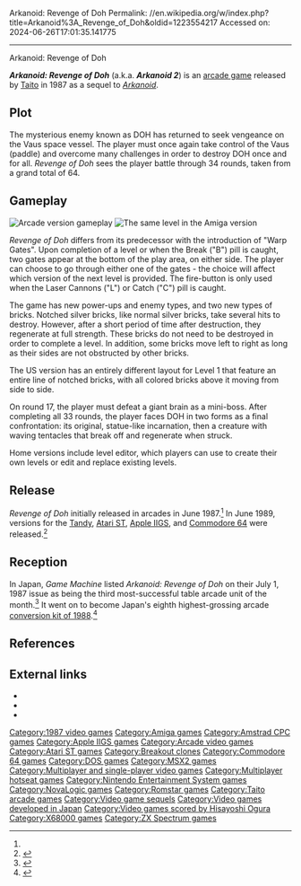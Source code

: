 Arkanoid: Revenge of Doh
Permalink: //en.wikipedia.org/w/index.php?title=Arkanoid%3A_Revenge_of_Doh&oldid=1223554217
Accessed on: 2024-06-26T17:01:35.141775



------
Arkanoid: Revenge of Doh
{{Infobox video game|title=Arkanoid - Revenge of Doh
|image= ArkanoidRevengeofDoh.jpg
|caption=European cover
|developer=[[Taito]]
|publisher= [[Taito]]<br>[[Romstar]]
|director=Yasumasa Sasabe
|designer=Kei Shimizu
|programmer=Yasumasa Sasabe
|artist=Tetsuro Kitagawa<br>Kozo Igarashi<br>Genya Kuriki 
|composer=[[Hisayoshi Ogura]] {{small|(Arcade)}}<br>Peter Johnson {{small|(Amiga)}}<br>Noboru Koshinaka {{small|(Famicom)}}<ref>[http://www.vgmpf.com/Wiki/index.php?title=File:Arkanoid_II_-_FC_-_Credits.png VGMPF]</ref>
|released='''June 1987:''' Arcade<ref name="release">{{cite web |title=Arkanoid 2 |url=https://mediaarts-db.bunka.go.jp/id/M728450 |website=Media Arts Database |publisher=[[Agency for Cultural Affairs]] |language=ja |access-date=4 September 2021}}</ref> <br> '''1988-89:''' Ports
|series=''[[Arkanoid]]''
|platforms=[[Arcade game|Arcade]], [[Amstrad CPC]], [[Atari ST]], [[Commodore 64]], [[Amiga]], [[MSX]], [[Famicom]], [[Microsoft Windows|Windows]], [[ZX Spectrum]], [[Apple IIGS|Apple II<small>GS</small>]]
|genre=''[[Breakout clone]]''
|modes=Up to 2 players, alternating turns
 }}

'''''Arkanoid: Revenge of Doh''''' (a.k.a. '''''Arkanoid 2''''') is an [[arcade game]] released by [[Taito]] in 1987 as a sequel to ''[[Arkanoid]]''.

==Plot==
The mysterious enemy known as DOH has returned to seek vengeance on the Vaus space vessel. The player must once again take control of the Vaus (paddle) and overcome many challenges in order to destroy DOH once and for all. ''Revenge of Doh'' sees the player battle through 34 rounds, taken from a grand total of 64.

==Gameplay==
{{Unreferenced section|date=December 2020}}
[[File:Arkanoid RoD.png|thumb|left|Arcade version gameplay]]
[[File:ArkanoidII Screenshot.png|thumb|left|The same level in the Amiga version]]

''Revenge of Doh'' differs from its predecessor with the introduction of "Warp Gates". Upon completion of a level or when the Break ("B") pill is caught, two gates appear at the bottom of the play area, on either side. The player can choose to go through either one of the gates - the choice will affect which version of the next level is provided. The fire-button is only used when the Laser Cannons ("L") or Catch ("C") pill is caught.

The game has new power-ups and enemy types, and two new types of bricks. Notched silver bricks, like normal silver bricks, take several hits to destroy. However, after a short period of time after destruction, they regenerate at full strength. These bricks do not need to be destroyed in order to complete a level. In addition, some bricks move left to right as long as their sides are not obstructed by other bricks.

The US version has an entirely different layout for Level 1 that feature an entire line of notched bricks, with all colored bricks above it moving from side to side.

On round 17, the player must defeat a giant brain as a mini-boss. After completing all 33 rounds, the player faces DOH in two forms as a final confrontation: its original, statue-like incarnation, then a creature with waving tentacles that break off and regenerate when struck.

Home versions include level editor, which players can use to create their own levels or edit and replace existing levels.

== Release ==
''Revenge of Doh'' initially released in arcades in June 1987.<ref name="release"/> In June 1989, versions for the [[List of TRS-80 and Tandy-branded computers|Tandy]], [[Atari ST]], [[Apple IIGS]], and [[Commodore 64]] were released.<ref>{{Cite news |last=Stovall |first=Rawson |date=June 9, 1989 |title='World Geograph' recognized for excellence; new games included |pages=18 |work=[[Abilene Reporter-News]] |url=https://www.newspapers.com/image/764798457/?terms=%22The%20Revenge%20of%20Shinobi%27&match=1 |access-date=June 11, 2023 |quote="Taito Software has announced the availability of "''Arkanoid II: Revenge of Doh''", for the IBM/Tandy, Atari ST, Apple IIGS, and C-64."}}</ref>

==Reception==
{{Video game reviews
| award1Pub = ''Your Sinclair''
| award1 = YS Megagame<ref>Game review, Your Sinclair magazine, [[Dennis Publishing]], issue 28, April 1986, page 85</ref>
}}
In Japan, ''Game Machine'' listed ''Arkanoid: Revenge of Doh'' on their July 1, 1987 issue as being the third most-successful table arcade unit of the month.<ref>{{cite magazine|title=Game Machine's Best Hit Games 25 - テーブル型TVゲーム機 (Table Videos)|magazine=[[:ja:ゲームマシン|Game Machine]]|issue=311|publisher=[[:ja:アミューズメント通信社|Amusement Press, Inc.]]|date=1 July 1987|page=19|lang=ja}}</ref> It went on to become Japan's eighth highest-grossing arcade [[1988 in video games|conversion kit of 1988]].<ref>{{cite magazine |title=Game Machine's Best Hit Games 25: '88 ''/ "Game of the Year '88" By Game Machine'' |magazine=Game Machine |issue=348 |publisher=Amusement Press, Inc. |date=15 January 1989 |pages=10–1, 26 |lang=ja |url=https://onitama.tv/gamemachine/pdf/19890115p.pdf#page=6}}</ref>

==References==
{{Reflist}}

==External links==
* {{moby game|id=/arkanoid-revenge-of-doh}}
* {{WoS game|id=0000258}}
* {{Internet Archive game|id=msdos_Arkanoid_II_-_Revenge_of_Doh_1989|name=Arkanoid: Revenge of Doh|platform=MS-DOS}}

{{Arkanoid series}}
{{Authority control}}

{{DEFAULTSORT:Arkanoid: Revenge Of Doh}}
[[Category:1987 video games]]
[[Category:Amiga games]]
[[Category:Amstrad CPC games]]
[[Category:Apple IIGS games]]
[[Category:Arcade video games]]
[[Category:Atari ST games]]
[[Category:Breakout clones]]
[[Category:Commodore 64 games]]
[[Category:DOS games]]
[[Category:MSX2 games]]
[[Category:Multiplayer and single-player video games]]
[[Category:Multiplayer hotseat games]]
[[Category:Nintendo Entertainment System games]]
[[Category:NovaLogic games]]
[[Category:Romstar games]]
[[Category:Taito arcade games]]
[[Category:Video game sequels]]
[[Category:Video games developed in Japan]]
[[Category:Video games scored by Hisayoshi Ogura]]
[[Category:X68000 games]]
[[Category:ZX Spectrum games]]